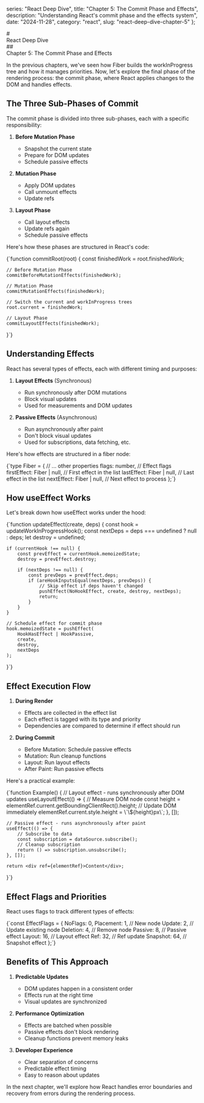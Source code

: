 
  series: "React Deep Dive", 
  title: "Chapter 5: The Commit Phase and Effects",
  description: "Understanding React's commit phase and the effects system",
  date: "2024-11-28",
  category: "react",
  slug: "react-deep-dive-chapter-5"
};

<MdxLayout metadata={metadata}>
# <div className="text-center">React Deep Dive</div>
## <div className="text-center">Chapter 5: The Commit Phase and Effects</div>

In the previous chapters, we've seen how <TextHighlight theme="default" href="/blog/react/react-deep-dive-chapter-3" internal>Fiber builds the workInProgress tree</TextHighlight> and how it <TextHighlight theme="default" href="/blog/react/react-deep-dive-chapter-4" internal>manages priorities</TextHighlight>. Now, let's explore the final phase of the rendering process: the commit phase, where React applies changes to the DOM and handles effects.

## The Three Sub-Phases of Commit

The commit phase is divided into three sub-phases, each with a specific responsibility:

1. **Before Mutation Phase**
   - Snapshot the current state
   - Prepare for DOM updates
   - Schedule passive effects

2. **Mutation Phase**
   - Apply DOM updates
   - Call unmount effects
   - Update refs

3. **Layout Phase**
   - Call layout effects
   - Update refs again
   - Schedule passive effects

Here's how these phases are structured in React's code:

<CodeBlock language="javascript">
{`function commitRoot(root) {
    const finishedWork = root.finishedWork;
    
    // Before Mutation Phase
    commitBeforeMutationEffects(finishedWork);
    
    // Mutation Phase
    commitMutationEffects(finishedWork);
    
    // Switch the current and workInProgress trees
    root.current = finishedWork;
    
    // Layout Phase
    commitLayoutEffects(finishedWork);
}`}
</CodeBlock>

## Understanding Effects

React has several types of effects, each with different timing and purposes:

1. **Layout Effects** (Synchronous)
   - Run synchronously after DOM mutations
   - Block visual updates
   - Used for measurements and DOM updates

2. **Passive Effects** (Asynchronous)
   - Run asynchronously after paint
   - Don't block visual updates
   - Used for subscriptions, data fetching, etc.

Here's how effects are structured in a fiber node:

<CodeBlock language="javascript">
{`type Fiber = {
    // ... other properties
    flags: number,           // Effect flags
    firstEffect: Fiber | null,  // First effect in the list
    lastEffect: Fiber | null,   // Last effect in the list
    nextEffect: Fiber | null,   // Next effect to process
};`}
</CodeBlock>

## How useEffect Works

Let's break down how <TextHighlight theme="code">useEffect</TextHighlight> works under the hood:

<CodeBlock language="javascript">
{`function updateEffect(create, deps) {
    const hook = updateWorkInProgressHook();
    const nextDeps = deps === undefined ? null : deps;
    let destroy = undefined;

    if (currentHook !== null) {
        const prevEffect = currentHook.memoizedState;
        destroy = prevEffect.destroy;
        
        if (nextDeps !== null) {
            const prevDeps = prevEffect.deps;
            if (areHookInputsEqual(nextDeps, prevDeps)) {
                // Skip effect if deps haven't changed
                pushEffect(NoHookEffect, create, destroy, nextDeps);
                return;
            }
        }
    }

    // Schedule effect for commit phase
    hook.memoizedState = pushEffect(
        HookHasEffect | HookPassive,
        create,
        destroy,
        nextDeps
    );
}`}
</CodeBlock>

## Effect Execution Flow

1. **During Render**
   - Effects are collected in the effect list
   - Each effect is tagged with its type and priority
   - Dependencies are compared to determine if effect should run

2. **During Commit**
   - Before Mutation: Schedule passive effects
   - Mutation: Run cleanup functions
   - Layout: Run layout effects
   - After Paint: Run passive effects

Here's a practical example:

<CodeBlock language="javascript">
{`function Example() {
    // Layout effect - runs synchronously after DOM updates
    useLayoutEffect(() => {
        // Measure DOM node
        const height = elementRef.current.getBoundingClientRect().height;
        // Update DOM immediately
        elementRef.current.style.height = \`\${height}px\`;
    }, []);

    // Passive effect - runs asynchronously after paint
    useEffect(() => {
        // Subscribe to data
        const subscription = dataSource.subscribe();
        // Cleanup subscription
        return () => subscription.unsubscribe();
    }, []);

    return <div ref={elementRef}>Content</div>;
}`}
</CodeBlock>

## Effect Flags and Priorities

React uses flags to track different types of effects:

<CodeBlock language="javascript">
{`const EffectFlags = {
    NoFlags: 0,
    Placement: 1,        // New node
    Update: 2,           // Update existing node
    Deletion: 4,         // Remove node
    Passive: 8,          // Passive effect
    Layout: 16,          // Layout effect
    Ref: 32,             // Ref update
    Snapshot: 64,        // Snapshot effect
};`}
</CodeBlock>

## Benefits of This Approach

1. **Predictable Updates**
   - DOM updates happen in a consistent order
   - Effects run at the right time
   - Visual updates are synchronized

2. **Performance Optimization**
   - Effects are batched when possible
   - Passive effects don't block rendering
   - Cleanup functions prevent memory leaks

3. **Developer Experience**
   - Clear separation of concerns
   - Predictable effect timing
   - Easy to reason about updates

In the next chapter, we'll explore how React handles error boundaries and recovery from errors during the rendering process.

</MdxLayout> 